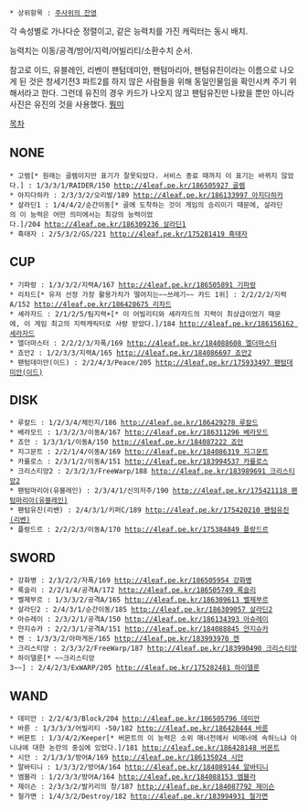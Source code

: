  * 상위항목 : [[주사위의 잔영]]

각 속성별로 가나다순 정렬이고, 같은 능력치를 가진 캐릭터는 동시 배치.

능력치는 이동/공격/방어/지력/어빌리티/소환수치 순서.

참고로 이드, 유블레인, 리벤이 팬텀데미안, 팬텀마리아, 팬텀유진이라는 이름으로 나오게 된 것은 창세기전3 파트2를 하지 않은 사람들을 위해 동일인물임을 확인시켜 주기 위해서라고 한다. 그런데 유진의 경우 카드가 나오지 않고 팬텀유진만 나왔을 뿐만 아니라 사진은 유진의 것을 사용했다. [[뭥미]]


[[목차]]

== NONE ==
 * 고렘[* 원래는 골렘이지만 표기가 잘못되었다. 서비스 종료 때까지 이 표기는 바뀌지 않았다.] : 1/3/3/1/RAIDER/150 [[http://4leaf.pe.kr/186505927 골렘]]
 * 아지다하카 : 2/3/3/2/오리발/189 [[http://4leaf.pe.kr/186133997 아지다하카]]
 * 살라딘1 : 1/4/4/2/순간이동[* 골에 도착하는 것이 게임의 승리이기 때문에, 살라딘의 이 능력은 어떤 의미에서는 최강의 능력이었다.]/204 [[http://4leaf.pe.kr/186309236 살라딘1]]
 * 흑태자 : 2/5/3/2/GS/221 [[http://4leaf.pe.kr/175281419 흑태자]]
== CUP ==
 * 기파랑 : 1/3/3/2/지력A/167 [[http://4leaf.pe.kr/186505891 기파랑]]
 * 리차드[* 유저 선정 가장 활용가치가 떨어지는~~쓰레기~~ 카드 1위] : 2/2/2/2/지력A/152 [[http://4leaf.pe.kr/186428675 리차드]]
 * 셰라자드 : 2/1/2/5/팀지력+[* 이 어빌리티와 세라자드의 지력이 최상급이었기 때문에, 이 게임 최고의 지력캐릭터로 사랑 받았다.]/184 [[http://4leaf.pe.kr/186156162 셰라자드]]
 * 엘더마스터 : 2/2/2/3/자폭/169 [[http://4leaf.pe.kr/184088608 엘더마스터]]
 * 죠안2 : 1/2/3/3/지력A/165 [[http://4leaf.pe.kr/184086697 죠안2]]
 * 팬텀데미안(이드) : 2/2/4/3/Peace/205 [[http://4leaf.pe.kr/175933497 팬텀데미안(이드)]]
== DISK ==
 * 루칼드 : 1/2/3/4/체인지/186 [[http://4leaf.pe.kr/186429278 루칼드]]
 * 베라모드 : 1/3/2/3/이동A/167 [[http://4leaf.pe.kr/186311296 베라모드]]
 * 죠안 : 1/3/3/1/이동A/150 [[http://4leaf.pe.kr/184087222 죠안]]
 * 지그문트 : 2/2/1/4/이동A/169 [[http://4leaf.pe.kr/184086319 지그문트]]
 * 카를로스 : 2/3/1/2/이동A/151 [[http://4leaf.pe.kr/183994537 카를로스]]
 * 크리스티앙2 : 2/3/2/3/FreeWarp/188 [[http://4leaf.pe.kr/183989691 크리스티앙2]]
 * 팬텀마리아(유블레인) : 2/3/4/1/신의저주/190 [[http://4leaf.pe.kr/175421118 팬텀마리아(유블레인)]]
 * 팬텀유진(리벤) : 2/4/3/1/키퍼C/189 [[http://4leaf.pe.kr/175420210 팬텀유진(리벤)]]
 * 플랑드르 : 2/2/2/3/이동A/170 [[http://4leaf.pe.kr/175384849 플랑드르]]

== SWORD ==
 * 강화병 : 2/3/2/2/자폭/169 [[http://4leaf.pe.kr/186505954 강화병]]
 * 록슬리 : 2/2/1/4/공격A/172 [[http://4leaf.pe.kr/186505749 록슬리]]
 * 벨제부르 : 1/3/3/2/공격A/165 [[http://4leaf.pe.kr/186309613 벨제부르]]
 * 살라딘2 : 2/4/3/1/순간이동/185 [[http://4leaf.pe.kr/186309057 살라딘2]]
 * 아슈레이 : 2/3/2/1/공격A/150 [[http://4leaf.pe.kr/186134393 아슈레이]]
 * 얀지슈카 : 2/2/3/1/공격A/151 [[http://4leaf.pe.kr/184088845 얀지슈카]]
 * 켄 : 1/3/3/2/아마게돈/165 [[http://4leaf.pe.kr/183993970 켄]]
 * 크리스티앙 : 2/3/3/2/FreeWarp/187 [[http://4leaf.pe.kr/183990490 크리스티앙]]
 * 하이델룬[* ~~크리스티앙3~~] : 2/4/2/3/ExWARP/205 [[http://4leaf.pe.kr/175282481 하이델룬]]

== WAND ==
 * 데미안 : 2/2/4/3/Block/204 [[http://4leaf.pe.kr/186505796 데미안]]
 * 바룬 : 1/3/3/3/어빌리티 -50/182 [[http://4leaf.pe.kr/186428444 바룬]]
 * 버몬트 : 1/3/4/2/Keeper[* 버몬트의 이 능력은 소위 매너전에서 비매너에 속하느냐 아니냐에 대한 논란의 중심에 있었다.]/181 [[http://4leaf.pe.kr/186428148 버몬트]]
 * 시안 : 2/1/3/3/방어A/169 [[http://4leaf.pe.kr/186135024 시안]]
 * 알바티니 : 1/3/3/2/방어A/164 [[http://4leaf.pe.kr/184089144 알바티니]]
 * 엠블라 : 1/2/3/3/방어A/164 [[http://4leaf.pe.kr/184088153 엠블라]]
 * 제이슨 : 2/3/3/2/발키리의 창/187 [[http://4leaf.pe.kr/184087792 제이슨]]
 * 철가면 : 1/4/3/2/Destroy/182 [[http://4leaf.pe.kr/183994931 철가면]]

